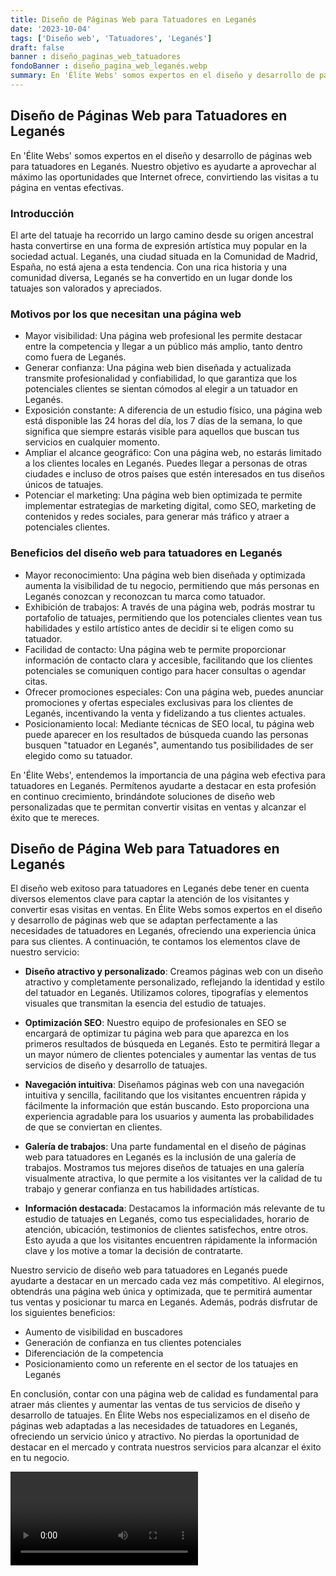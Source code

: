 ```yaml
---
title: Diseño de Páginas Web para Tatuadores en Leganés
date: '2023-10-04'
tags: ['Diseño web', 'Tatuadores', 'Leganés']
draft: false
banner : diseño_paginas_web_tatuadores
fondoBanner : diseño_pagina_web_leganés.webp
summary: En 'Élite Webs' somos expertos en el diseño y desarrollo de páginas web para tatuadores en Leganés. Nuestro objetivo es ayudarte a aprovechar al máximo las oportunidades que Internet ofrece, convirtiendo las visitas a tu página en ventas efectivas. 
---
```


## Diseño de Páginas Web para Tatuadores en Leganés

En 'Élite Webs' somos expertos en el diseño y desarrollo de páginas web para tatuadores en Leganés. Nuestro objetivo es ayudarte a aprovechar al máximo las oportunidades que Internet ofrece, convirtiendo las visitas a tu página en ventas efectivas. 

### **Introducción**

El arte del tatuaje ha recorrido un largo camino desde su origen ancestral hasta convertirse en una forma de expresión artística muy popular en la sociedad actual. Leganés, una ciudad situada en la Comunidad de Madrid, España, no está ajena a esta tendencia. Con una rica historia y una comunidad diversa, Leganés se ha convertido en un lugar donde los tatuajes son valorados y apreciados.

### **Motivos por los que necesitan una página web**

- Mayor visibilidad: Una página web profesional les permite destacar entre la competencia y llegar a un público más amplio, tanto dentro como fuera de Leganés.
- Generar confianza: Una página web bien diseñada y actualizada transmite profesionalidad y confiabilidad, lo que garantiza que los potenciales clientes se sientan cómodos al elegir a un tatuador en Leganés.
- Exposición constante: A diferencia de un estudio físico, una página web está disponible las 24 horas del día, los 7 días de la semana, lo que significa que siempre estarás visible para aquellos que buscan tus servicios en cualquier momento.
- Ampliar el alcance geográfico: Con una página web, no estarás limitado a los clientes locales en Leganés. Puedes llegar a personas de otras ciudades e incluso de otros países que estén interesados en tus diseños únicos de tatuajes.
- Potenciar el marketing: Una página web bien optimizada te permite implementar estrategias de marketing digital, como SEO, marketing de contenidos y redes sociales, para generar más tráfico y atraer a potenciales clientes.

### **Beneficios del diseño web para tatuadores en Leganés**

- Mayor reconocimiento: Una página web bien diseñada y optimizada aumenta la visibilidad de tu negocio, permitiendo que más personas en Leganés conozcan y reconozcan tu marca como tatuador.
- Exhibición de trabajos: A través de una página web, podrás mostrar tu portafolio de tatuajes, permitiendo que los potenciales clientes vean tus habilidades y estilo artístico antes de decidir si te eligen como su tatuador.
- Facilidad de contacto: Una página web te permite proporcionar información de contacto clara y accesible, facilitando que los clientes potenciales se comuniquen contigo para hacer consultas o agendar citas.
- Ofrecer promociones especiales: Con una página web, puedes anunciar promociones y ofertas especiales exclusivas para los clientes de Leganés, incentivando la venta y fidelizando a tus clientes actuales.
- Posicionamiento local: Mediante técnicas de SEO local, tu página web puede aparecer en los resultados de búsqueda cuando las personas busquen "tatuador en Leganés", aumentando tus posibilidades de ser elegido como su tatuador.

En 'Élite Webs', entendemos la importancia de una página web efectiva para tatuadores en Leganés. Permítenos ayudarte a destacar en esta profesión en continuo crecimiento, brindándote soluciones de diseño web personalizadas que te permitan convertir visitas en ventas y alcanzar el éxito que te mereces.

<GifSeo />

<Cta />

## Diseño de Página Web para Tatuadores en Leganés

El diseño web exitoso para tatuadores en Leganés debe tener en cuenta diversos elementos clave para captar la atención de los visitantes y convertir esas visitas en ventas. En Élite Webs somos expertos en el diseño y desarrollo de páginas web que se adaptan perfectamente a las necesidades de tatuadores en Leganés, ofreciendo una experiencia única para sus clientes. A continuación, te contamos los elementos clave de nuestro servicio:

- **Diseño atractivo y personalizado**: Creamos páginas web con un diseño atractivo y completamente personalizado, reflejando la identidad y estilo del tatuador en Leganés. Utilizamos colores, tipografías y elementos visuales que transmitan la esencia del estudio de tatuajes.

- **Optimización SEO**: Nuestro equipo de profesionales en SEO se encargará de optimizar tu página web para que aparezca en los primeros resultados de búsqueda en Leganés. Esto te permitirá llegar a un mayor número de clientes potenciales y aumentar las ventas de tus servicios de diseño y desarrollo de tatuajes.

- **Navegación intuitiva**: Diseñamos páginas web con una navegación intuitiva y sencilla, facilitando que los visitantes encuentren rápida y fácilmente la información que están buscando. Esto proporciona una experiencia agradable para los usuarios y aumenta las probabilidades de que se conviertan en clientes.

- **Galería de trabajos**: Una parte fundamental en el diseño de páginas web para tatuadores en Leganés es la inclusión de una galería de trabajos. Mostramos tus mejores diseños de tatuajes en una galería visualmente atractiva, lo que permite a los visitantes ver la calidad de tu trabajo y generar confianza en tus habilidades artísticas.

- **Información destacada**: Destacamos la información más relevante de tu estudio de tatuajes en Leganés, como tus especialidades, horario de atención, ubicación, testimonios de clientes satisfechos, entre otros. Esto ayuda a que los visitantes encuentren rápidamente la información clave y los motive a tomar la decisión de contratarte.

Nuestro servicio de diseño web para tatuadores en Leganés puede ayudarte a destacar en un mercado cada vez más competitivo. Al elegirnos, obtendrás una página web única y optimizada, que te permitirá aumentar tus ventas y posicionar tu marca en Leganés. Además, podrás disfrutar de los siguientes beneficios:

- Aumento de visibilidad en buscadores
- Generación de confianza en tus clientes potenciales
- Diferenciación de la competencia
- Posicionamiento como un referente en el sector de los tatuajes en Leganés

En conclusión, contar con una página web de calidad es fundamental para atraer más clientes y aumentar las ventas de tus servicios de diseño y desarrollo de tatuajes. En Élite Webs nos especializamos en el diseño de páginas web adaptadas a las necesidades de tatuadores en Leganés, ofreciendo un servicio único y atractivo. No pierdas la oportunidad de destacar en el mercado y contrata nuestros servicios para alcanzar el éxito en tu negocio.

<Video />

<CtaBot job='Tatuadores' city='Leganés'/>

<Gmaps query='Leganés+españa+maps' />